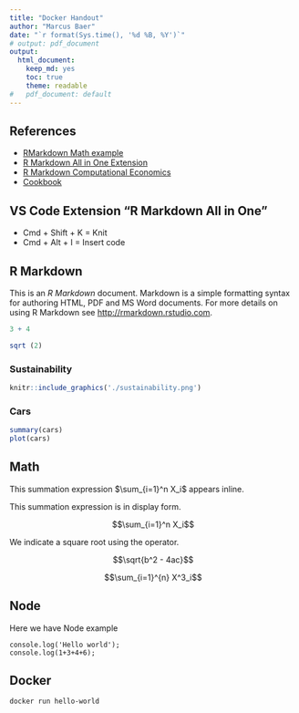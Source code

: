 ```yaml
---
title: "Docker Handout"
author: "Marcus Baer"
date: "`r format(Sys.time(), '%d %B, %Y')`"
# output: pdf_document
output:
  html_document:
    keep_md: yes
    toc: true
    theme: readable
#   pdf_document: default
---
```


## References

- [RMarkdown Math example](https://www.math.mcgill.ca/yyang/regression/RMarkdown/example.html)
- [R Markdown All in One Extension](https://marketplace.visualstudio.com/items?itemName=TianyiShi.rmarkdown)
- [R Markdown Computational Economics](https://www.is.uni-freiburg.de/resources/computational-economics/R_Markdown.pdf)
- [Cookbook](https://bookdown.org/yihui/rmarkdown-cookbook/latex-html.html)

## VS Code Extension "R Markdown All in One"

- Cmd + Shift + K = Knit
- Cmd + Alt + I = Insert code

## R Markdown

This is an *R Markdown* document. Markdown is a simple formatting syntax for authoring HTML, PDF and MS Word documents. For more details on using R Markdown see <http://rmarkdown.rstudio.com>.

```r
3 + 4
```

```r
sqrt (2)
```

### Sustainability

```r
knitr::include_graphics('./sustainability.png')
```

### Cars


```r
summary(cars)
plot(cars)
```

## Math

This summation expression $\sum_{i=1}^n X_i$ appears inline.

This summation expression is in display form.

$$\sum_{i=1}^n X_i$$

We indicate a square root using the \sqrt operator.

$$\sqrt{b^2 - 4ac}$$

$$\sum_{i=1}^{n} X^3_i$$



## Node

Here we have Node example

```node
console.log('Hello world');
console.log(1+3+4+6);
```

## Docker

```bash
docker run hello-world
```

